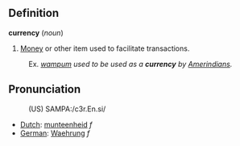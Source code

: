 ==Definition==

<b>currency</b> (<i>noun</i>)
# [[Money]] or other item used to facilitate transactions.
:Ex. <i>[[wampum]] used to be used as a <b>currency</b> by [[Amerindians]].</i>

==Pronunciation==
:(US) SAMPA:/c3r.En.si/

*[[Dutch]]: [[munteenheid]] ''f''
*[[German]]: [[Waehrung]] ''f''